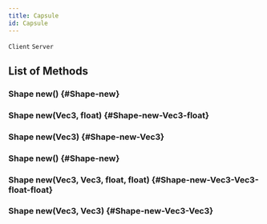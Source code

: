 ```yaml
---
title: Capsule
id: Capsule
---
```

`Client`
`Server`

## List of Methods

### Shape new() {#Shape-new}

### Shape new(Vec3, float) {#Shape-new-Vec3-float}

### Shape new(Vec3) {#Shape-new-Vec3}

### Shape new() {#Shape-new}

### Shape new(Vec3, Vec3, float, float) {#Shape-new-Vec3-Vec3-float-float}

### Shape new(Vec3, Vec3) {#Shape-new-Vec3-Vec3}

